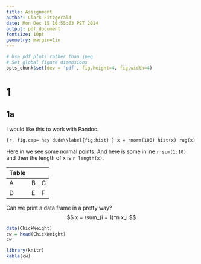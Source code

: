 ```yaml
---
title: Assignment
author: Clark Fitzgerald
date: Mon Dec 15 16:55:03 PST 2014
output: pdf_document
fontsize: 10pt
geometry: margin=1in
---
```


```r
# Use pdf plots rather than jpeg
# Set global figure dimensions
opts_chunk$set(dev = 'pdf', fig.height=4, fig.width=4)
```

# 1

## 1a

I would like this to work with Pandoc.

```{r, fig.cap='hey dude\\label{fig:hist}'}
x = rnorm(100)
hist(x)
rug(x)
```

Here in \ref{fig:hist} we see some normal points. And here is some inline 
`r sum(1:10)` and then the length of x is `r length(x)`.

Table
---     ---     -------
A       B       C
D       E       F

Can we print a data frame in a pretty way?
$$
x = \sum_{i = 1}^n x_i
$$

```r
data(ChickWeight)
cw = head(ChickWeight)
cw

library(knitr)
kable(cw)
```
